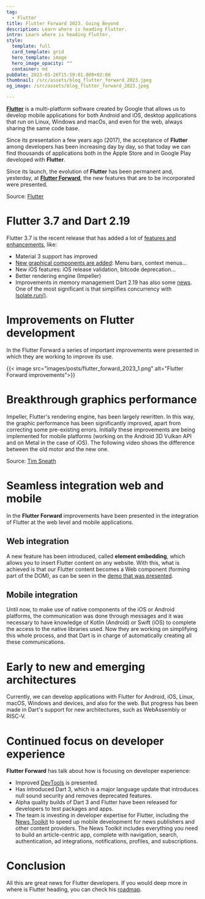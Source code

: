 ```yaml
---
tag:
  - Flutter
title: Flutter Forward 2023. Going Beyond
description: Learn where is heading Flutter.
intro: Learn where is heading Flutter.
style:
  template: full
  card_template: grid
  hero_template: image
  hero_image_opacity: ""
  container: md
pubDate: 2023-01-26T15:59:01.000+02:00
thumbnail: /src/assets/blog_flutter_forward_2023.jpeg
og_image: /src/assets/blog_flutter_forward_2023.jpeg

---
```



**[Flutter](https://raulferrer.dev/blog/learn_programming_with_flutter/)** is a multi-platform software created by Google that allows us to develop mobile applications for both Android and iOS, desktop applications that run on Linux, Windows and macOs, and even for the web, always sharing the same code base.

Since its presentation a few years ago (2017), the acceptance of **Flutter** among developers has been increasing day by day, so that today we can find thousands of applications both in the Apple Store and in Google Play developed with **Flutter**.


Since its launch, the evolution of **Flutter** has been permanent and, yesterday, at **[Flutter Forward](https://flutter.dev/events/flutter-forward)**, the new features that are to be incorporated were presented.
<YouTube id="https://youtu.be/zKQYGKAe5W8" />

Source: [Flutter](https://www.youtube.com/@flutterdev)

# Flutter 3.7 and Dart 2.19
Flutter 3.7 is the recent release that has added a lot of [features and enhancements](https://docs.flutter.dev/development/tools/sdk/release-notes), like:
* Material 3 support has improved
* [New graphical components are added](https://flutter.github.io/samples/web/material_3_demo/#/): Menu bars, context menus...
* New iOS features: iOS release validation, bitcode deprecation...
* Better rendering engine (Impeller)
* Improvements in memory management
Dart 2.19 has also some [news](https://dart.dev/guides/language/evolution#dart-219). One of the most significant is that simplifies concurrency with [Isolate.run()](https://medium.com/dartlang/better-isolate-management-with-isolate-run-547ef3d6459b).

# Improvements on Flutter development
In the Flutter Forward a series of important improvements were presented in which they are working to improve its use.

{{< image src="images/posts/flutter_forward_2023_1.png" alt="Flutter Forward improvements">}}

# Breakthrough graphics performance
Impeller, Flutter's rendering engine, has been largely rewritten. In this way, the graphic performance has been significantly improved, apart from correcting some pre-existing errors. Initially these improvements are being implemented for mobile platforms (working on the Android 3D Vulkan API and on Metal in the case of iOS).
The following video shows the difference between the old motor and the new one.
<YouTube id="https://youtu.be/Z7v-YRdHusM" />

Source: [Tim Sneath](https://www.youtube.com/@timsneath2036)

# Seamless integration web and mobile
In the **Flutter Forward** improvements have been presented in the integration of Flutter at the web level and mobile applications.
## Web integration
A new feature has been introduced, called **element embedding**, which allows you to insert Flutter content on any website. With this, what is achieved is that our Flutter content becomes a Web component (forming part of the DOM), as can be seen in the [demo that was presented](https://flutter-forward-demos.web.app/#/).

## Mobile integration
Until now, to make use of native components of the iOS or Android platforms, the communication was done through messages and it was necessary to have knowledge of Kotlin (Android) or Swift (iOS) to complete the access to the native libraries used.
Now they are working on simplifying this whole process, and that Dart is in charge of automatically creating all these communications.

# Early to new and emerging architectures
Currently, we can develop applications with Flutter for Android, iOS, Linux, macOS, Windows and devices, and also for the web.
But progress has been made in Dart's support for new architectures, such as WebAssembly or RISC-V.

# Continued focus on developer experience
**Flutter Forward** has talk about how is focusing on developer experience:
* Improved [DevTools](https://docs.flutter.dev/development/tools/devtools/overview) is presented.
* Has introduced Dart 3, which is a major language update that introduces null sound security and removes deprecated features.
*  Alpha quality builds of Dart 3 and Flutter have been released for developers to test packages and apps.
*  The team is investing in developer expertise for Flutter, including the [News Toolkit](https://github.com/flutter/news_toolkit) to speed up mobile development for news publishers and other content providers. The News Toolkit includes everything you need to build an article-centric app, complete with navigation, search, authentication, ad integrations, notifications, profiles, and subscriptions.



# Conclusion
All this are great news for Flutter developers. If you would deep more in where is Flutter heading, you can check his [roadmap](https://github.com/flutter/flutter/wiki/Roadmap).